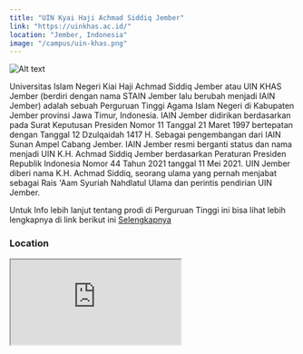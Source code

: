 ```yaml
---
title: "UIN Kyai Haji Achmad Siddiq Jember"
link: "https://uinkhas.ac.id/"
location: "Jember, Indonesia"
image: "/campus/uin-khas.png"
---
```


![Alt text](https://www.tunasnegeri.com/wp-content/uploads/2021/05/UIN-KHAS-Jember.jpg "title")

Universitas Islam Negeri Kiai Haji Achmad Siddiq Jember atau UIN KHAS Jember (berdiri dengan nama STAIN Jember lalu berubah menjadi IAIN Jember) adalah sebuah Perguruan Tinggi Agama Islam Negeri di Kabupaten Jember provinsi Jawa Timur, Indonesia. IAIN Jember didirikan berdasarkan pada Surat Keputusan Presiden Nomor 11 Tanggal 21 Maret 1997 bertepatan dengan Tanggal 12 Dzulqaidah 1417 H. Sebagai pengembangan dari IAIN Sunan Ampel Cabang Jember. IAIN Jember resmi berganti status dan nama menjadi UIN K.H. Achmad Siddiq Jember berdasarkan Peraturan Presiden Republik Indonesia Nomor 44 Tahun 2021 tanggal 11 Mei 2021. UIN Jember diberi nama K.H. Achmad Siddiq, seorang ulama yang pernah menjabat sebagai Rais 'Aam Syuriah Nahdlatul Ulama dan perintis pendirian UIN Jember.

Untuk Info lebih lanjut tentang prodi di Perguruan Tinggi ini bisa lihat lebih lengkapnya di link berikut ini [Selengkapnya](https://uinkhas.ac.id/)

### Location
<iframe src="https://www.google.com/maps/embed?pb=!1m18!1m12!1m3!1d1992.53660040631!2d113.65465751744385!3d-8.194797799999993!2m3!1f0!2f0!3f0!3m2!1i1024!2i768!4f13.1!3m3!1m2!1s0x2dd7adbce9924331%3A0x3154e897b0f07094!2sUniversitas%20Islam%20Negeri%20Kiai%20Haji%20Achmad%20Siddiq%20Jember!5e1!3m2!1sid!2sid!4v1705979778091!5m2!1sid!2sid" className="w-full h-96 mb-32" loading="lazy" referrerpolicy="no-referrer-when-downgrade"></iframe>